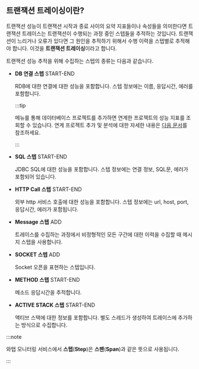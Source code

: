 ## 트랜잭션 트레이싱이란? 

트랜잭션 성능이 트랜잭션 시작과 종료 사이의 요약 지표들이나 속성들을 의미한다면 트랜잭션 트레이스는 트랜잭션이 수행되는 과정 중인 스텝들을 추적하는 것입니다. 트랜잭션이 느리거나 오류가 있다면 그 원인을 추적하기 위해서 수행 이력을 스텝별로 추적해야 합니다. 이것을 **트랜잭션 트레이싱**이라고 합니다.

트랜잭션 성능 추적을 위해 수집하는 스텝의 종류는 다음과 같습니다.

* **DB 연결 스텝** <span class='type'>START-END</span>

  RDB에 대한 연결에 대한 성능을 포함합니다. 스텝 정보에는 이름, 응답시간, 에러를 포함합니다.

  <InDoc product="java">

  :::tip

  <Cmdname sid="side_correlatedProjectManagement" className="uitext" /> 메뉴를 통해 데이터베이스 프로젝트를 추가하면 연계한 프로젝트의 성능 지표를 조회할 수 있습니다. 연계 프로젝트 추가 및 분석에 대한 자세한 내용은 [다음 문서](linked-projects)를 참조하세요.

  :::

  </InDoc>

* **SQL 스텝** <span class='type'>START-END</span>

  JDBC SQL에 대한 성능을 포함합니다. 스텝 정보에는 연결 정보, SQL문, 에러가 포함되어 있습니다.

* **HTTP Call 스텝** <span class='type'>START-END</span>

  외부 http 서비스 호출에 대한 성능을 포함합니다. 스텝 정보에는 url, host, port, 응답시간, 에러가 포함됩니다.

* **Message 스텝** <span class='type'>ADD</span>

  트레이스를 수집하는 과정에서 비정형적인 모든 구간에 대한 이력을 수집할 때 메시지 스텝을 사용합니다.  

* **SOCKET 스텝** <span class='type'>ADD</span>

  Socket 오픈을 표현하는 스텝입니다.

* **METHOD 스텝** <span class='type'>START-END</span>

  메소드 응답시간을 추적합니다.

* **ACTIVE STACK 스텝** <span class='type'>START-END</span>

  액티브 스택에 대한 정보를 포함합니다. 별도 스레드가 생성하여 트레이스에 추가하는 방식으로 수집합니다.

:::note

와탭 모니터링 서비스에서 **스텝**(**Step**)은 **스팬**(**Span**)과 같은 뜻으로 사용됩니다.

:::